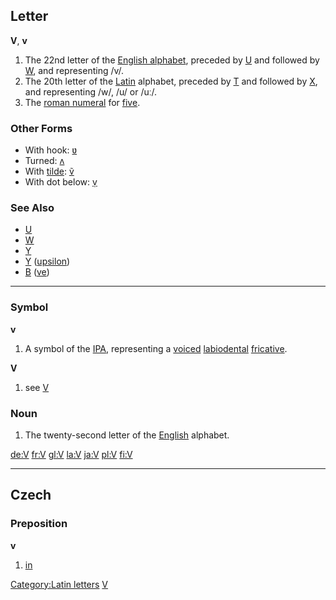 ==Letter==
'''V''', '''v'''

# The 22nd letter of the [[Wiktionary:About Roman script|English alphabet]], preceded by [[U]] and followed by [[W]], and representing /v/.
# The 20th letter of the [[Latin]] alphabet, preceded by [[T]] and followed by [[X]], and representing /w/, /u/ or /uː/.
# The [[roman numeral]] for [[five]].

===Other Forms===
*With hook: [[ʋ]]
*Turned: [[ʌ]]
*With [[tilde]]: [[ṽ]]
*With dot below: [[ṿ]]
===See Also===
*[[U]]
*[[W]]
*[[Y]]
*[[Υ]] ([[upsilon]])
*[[В]] ([[ve]])
[[Category:Latin letters]]
----

===Symbol===
'''v'''

# A symbol of the [[IPA]], representing a [[voiced]] [[labiodental]] [[fricative]].

'''V'''
# see [[V]]

===Noun===

#The twenty-second letter of the [[English]] alphabet.

[[de:V]]
[[fr:V]]
[[gl:V]]
[[la:V]]
[[ja:V]]
[[pl:V]]
[[fi:V]]

----

==Czech==
===Preposition===
'''v'''
#[[in]]

[[Category:IPA symbols|V]]
